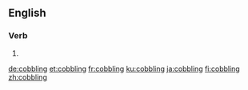 ==English==

===Verb===
{{head|en|present participle}}

# {{present participle of|cobble|lang=en|nocat=1}}

[[de:cobbling]]
[[et:cobbling]]
[[fr:cobbling]]
[[ku:cobbling]]
[[ja:cobbling]]
[[fi:cobbling]]
[[zh:cobbling]]